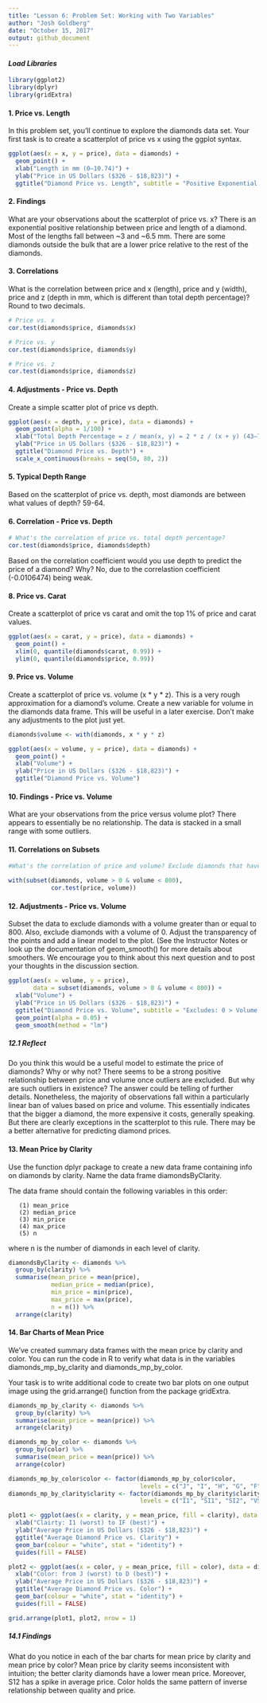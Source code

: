 ```yaml
---
title: "Lesson 6: Problem Set: Working with Two Variables"
author: "Josh Goldberg"
date: "October 15, 2017"
output: github_document
---
```


#### *Load Libraries*
```r

library(ggplot2)
library(dplyr)
library(gridExtra)

```

#### **1. Price vs. Length**
In this problem set, you'll continue to explore the diamonds data set. Your first task is to create a scatterplot of price vs x using the ggplot syntax.

```r
ggplot(aes(x = x, y = price), data = diamonds) +
  geom_point() +
  xlab("Length in mm (0–10.74)") +
  ylab("Price in US Dollars ($326 - $18,823)") +
  ggtitle("Diamond Price vs. Length", subtitle = "Positive Exponential Relationship; Some Outliers")

```

#### **2. Findings**
What are your observations about the scatterplot of price vs. x? There is an exponential positive relationship between price and length of a diamond. Most of the lengths fall between ~3 and ~6.5 mm. There are some diamonds outside the bulk that are a lower price relative to the rest of the diamonds.

#### **3. Correlations**
What is the correlation between price and x (length), price and y (width), price and z (depth in mm, which is different than total depth percentage)? Round to two decimals.


```r
# Price vs. x
cor.test(diamonds$price, diamonds$x)

# Price vs. y
cor.test(diamonds$price, diamonds$y)

# Price vs. z
cor.test(diamonds$price, diamonds$z)

```

#### **4. Adjustments - Price vs. Depth**
Create a simple scatter plot of price vs depth.

```r
ggplot(aes(x = depth, y = price), data = diamonds) +
  geom_point(alpha = 1/100) +
  xlab("Total Depth Percentage = z / mean(x, y) = 2 * z / (x + y) (43–79)") +
  ylab("Price in US Dollars ($326 - $18,823)") +
  ggtitle("Diamond Price vs. Depth") +
  scale_x_continuous(breaks = seq(50, 80, 2))

```

#### **5. Typical Depth Range**
Based on the scatterplot of price vs. depth, most diamonds are between what values of depth? 59-64.

#### **6. Correlation - Price vs. Depth**
```r
# What's the correlation of price vs. total depth percentage?
cor.test(diamonds$price, diamonds$depth)

```

Based on the correlation coefficient would you use depth to predict the price of a diamond? Why? No, due to the correlastion coefficient (-0.0106474) being weak.

#### **8. Price vs. Carat**
Create a scatterplot of price vs carat and omit the top 1% of price and carat values.

```r
ggplot(aes(x = carat, y = price), data = diamonds) +
  geom_point() +
  xlim(0, quantile(diamonds$carat, 0.99)) +
  ylim(0, quantile(diamonds$price, 0.99))

```

#### **9. Price vs. Volume**
Create a scatterplot of price vs. volume (x * y * z). This is a very rough approximation for a diamond's volume. Create a new variable for volume in the diamonds data frame. This will be useful in a later exercise. Don't make any adjustments to the plot just yet.

```r
diamonds$volume <- with(diamonds, x * y * z)

ggplot(aes(x = volume, y = price), data = diamonds) +
  geom_point() +
  xlab("Volume") +
  ylab("Price in US Dollars ($326 - $18,823)") +
  ggtitle("Diamond Price vs. Volume")

```

#### **10. Findings - Price vs. Volume**
What are your observations from the price versus volume plot? There appears to essentially be no relationship. The data is stacked in a small range with some outliers. 

#### **11. Correlations on Subsets**


```r
#What's the correlation of price and volume? Exclude diamonds that have a volume of 0 or that are greater than or equal to 800. Round to two decimals.

with(subset(diamonds, volume > 0 & volume < 800), 
            cor.test(price, volume))

```

#### **12. Adjustments - Price vs. Volume**
Subset the data to exclude diamonds with a volume greater than or equal to 800. Also, exclude diamonds with a volume of 0. Adjust the transparency of the points and add a linear model to the plot. (See the Instructor Notes or look up the documentation of geom_smooth() for more details about smoothers. We encourage you to think about this next question and to post your thoughts in the discussion section. 

```r
ggplot(aes(x = volume, y = price), 
       data = subset(diamonds, volume > 0 & volume < 800)) +
  xlab("Volume") +
  ylab("Price in US Dollars ($326 - $18,823)") +
  ggtitle("Diamond Price vs. Volume", subtitle = "Excludes: 0 > Volume >= 800") +
  geom_point(alpha = 0.05) +
  geom_smooth(method = "lm")

```

##### *12.1 Reflect*
Do you think this would be a useful model to estimate the price of diamonds? Why or why not? There seems to be a strong positive relationship between price and volume once outliers are excluded. But why are such outliers in existence? The answer could be telling of further details. Nonetheless, the majority of observations fall within a particularly linear ban of values based on price and volume. This essentially indicates that the bigger a diamond, the more expensive it costs, generally speaking. But there are clearly exceptions in the scatterplot to this rule. There may be a better alternative for predicting diamond prices. 

#### **13. Mean Price by Clarity**
Use the function dplyr package to create a new data frame containing info on diamonds by clarity. Name the data frame diamondsByClarity.

The data frame should contain the following variables in this order:

       (1) mean_price
       (2) median_price
       (3) min_price
       (4) max_price
       (5) n

where n is the number of diamonds in each level of clarity.

```r
diamondsByClarity <- diamonds %>%
  group_by(clarity) %>%
  summarise(mean_price = mean(price),
            median_price = median(price),
            min_price = min(price),
            max_price = max(price),
            n = n()) %>%
  arrange(clarity)

```

#### **14. Bar Charts of Mean Price**
We’ve created summary data frames with the mean price by clarity and color. You can run the code in R to verify what data is in the variables diamonds_mp_by_clarity and diamonds_mp_by_color.

Your task is to write additional code to create two bar plots on one output image using the grid.arrange() function from the package gridExtra.

```r
diamonds_mp_by_clarity <- diamonds %>%
  group_by(clarity) %>%
  summarise(mean_price = mean(price)) %>%
  arrange(clarity)

diamonds_mp_by_color <- diamonds %>%
  group_by(color) %>%
  summarise(mean_price = mean(price)) %>%
  arrange(color)

diamonds_mp_by_color$color <- factor(diamonds_mp_by_color$color, 
                                     levels = c("J", "I", "H", "G", "F", "E", "D"))
diamonds_mp_by_clarity$clarity <- factor(diamonds_mp_by_clarity$clarity, 
                                     levels = c("I1", "SI1", "SI2", "VS1", "VS2", "VVS1", "VVS2", "IF" ))

plot1 <- ggplot(aes(x = clarity, y = mean_price, fill = clarity), data = diamonds_mp_by_clarity) +
  xlab("Clairty: I1 (worst) to IF (best)") +
  ylab("Average Price in US Dollars ($326 - $18,823)") +
  ggtitle("Average Diamond Price vs. Clarity") +
  geom_bar(colour = "white", stat = "identity") +
  guides(fill = FALSE)

plot2 <- ggplot(aes(x = color, y = mean_price, fill = color), data = diamonds_mp_by_color) +
  xlab("Color: from J (worst) to D (best)") +
  ylab("Average Price in US Dollars ($326 - $18,823)") +
  ggtitle("Average Diamond Price vs. Color") +
  geom_bar(colour = "white", stat = "identity") +
  guides(fill = FALSE)

grid.arrange(plot1, plot2, nrow = 1)

```

##### *14.1 Findings*
What do you notice in each of the bar charts for mean price by clarity and mean price by color? Mean price by clarity seems inconsistent with intuition; the better clarity diamonds have a lower mean price. Moreover, S12 has a spike in average price. Color holds the same pattern of inverse relationship between quality and price.



